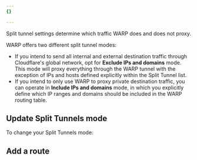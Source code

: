 ```yaml
---
{}

---
```



Split tunnel settings determine which traffic WARP does and does not proxy.

WARP offers two different split tunnel modes:

* If you intend to send all internal and external destination traffic through Cloudflare's global network, opt for **Exclude IPs and domains** mode. This mode will proxy everything through the WARP tunnel with the exception of IPs and hosts defined explicitly within the Split Tunnel list.
* If you intend to only use WARP to proxy private destination traffic, you can operate in **Include IPs and domains** mode, in which you explicitly define which IP ranges and domains should be included in the WARP routing table.

## Update Split Tunnels mode

To change your Split Tunnels mode: <Render file="warp/change-split-tunnels-mode" product="cloudflare-one" />

## Add a route

<Render file="warp/add-split-tunnels-route" product="cloudflare-one" />
